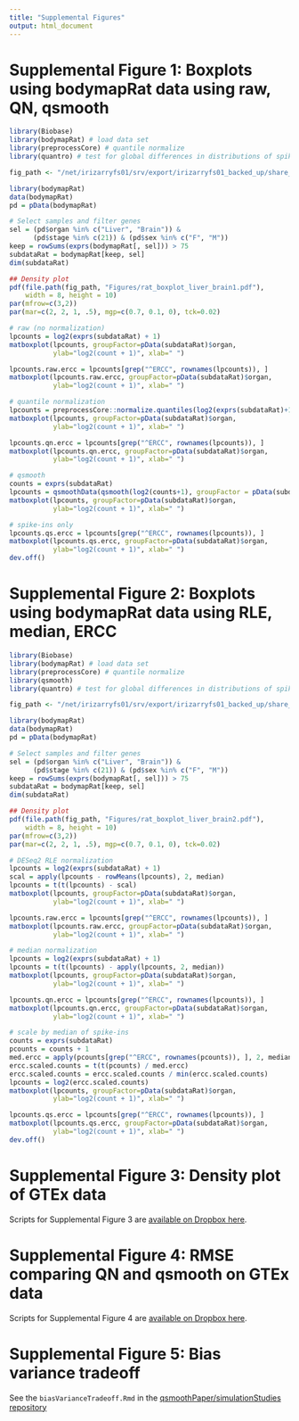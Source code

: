 ```yaml
---
title: "Supplemental Figures"
output: html_document
---
```



# Supplemental Figure 1: Boxplots using bodymapRat data using raw, QN, qsmooth

```r
library(Biobase)
library(bodymapRat) # load data set
library(preprocessCore) # quantile normalize
library(quantro) # test for global differences in distributions of spike-ins

fig_path <- "/net/irizarryfs01/srv/export/irizarryfs01_backed_up/share_root/shicks/papers/qsmooth/"

library(bodymapRat)
data(bodymapRat)
pd = pData(bodymapRat)

# Select samples and filter genes
sel = (pd$organ %in% c("Liver", "Brain")) & 
      (pd$stage %in% c(21)) & (pd$sex %in% c("F", "M"))
keep = rowSums(exprs(bodymapRat[, sel])) > 75
subdataRat = bodymapRat[keep, sel]
dim(subdataRat)

## Density plot
pdf(file.path(fig_path, "Figures/rat_boxplot_liver_brain1.pdf"), 
    width = 8, height = 10)
par(mfrow=c(3,2))
par(mar=c(2, 2, 1, .5), mgp=c(0.7, 0.1, 0), tck=0.02)

# raw (no normalization)
lpcounts = log2(exprs(subdataRat) + 1)  
matboxplot(lpcounts, groupFactor=pData(subdataRat)$organ, 
           ylab="log2(count + 1)", xlab=" ")

lpcounts.raw.ercc = lpcounts[grep("^ERCC", rownames(lpcounts)), ]
matboxplot(lpcounts.raw.ercc, groupFactor=pData(subdataRat)$organ, 
           ylab="log2(count + 1)", xlab=" ")

# quantile normalization
lpcounts = preprocessCore::normalize.quantiles(log2(exprs(subdataRat)+1))
matboxplot(lpcounts, groupFactor=pData(subdataRat)$organ, 
           ylab="log2(count + 1)", xlab=" ")

lpcounts.qn.ercc = lpcounts[grep("^ERCC", rownames(lpcounts)), ]
matboxplot(lpcounts.qn.ercc, groupFactor=pData(subdataRat)$organ, 
           ylab="log2(count + 1)", xlab=" ")

# qsmooth
counts = exprs(subdataRat)
lpcounts = qsmoothData(qsmooth(log2(counts+1), groupFactor = pData(subdataRat)$organ))
matboxplot(lpcounts, groupFactor=pData(subdataRat)$organ, 
           ylab="log2(count + 1)", xlab=" ")

# spike-ins only
lpcounts.qs.ercc = lpcounts[grep("^ERCC", rownames(lpcounts)), ]
matboxplot(lpcounts.qs.ercc, groupFactor=pData(subdataRat)$organ, 
           ylab="log2(count + 1)", xlab=" ")
dev.off()

```



# Supplemental Figure 2: Boxplots using bodymapRat data using RLE, median, ERCC

```r
library(Biobase)
library(bodymapRat) # load data set
library(preprocessCore) # quantile normalize
library(qsmooth) 
library(quantro) # test for global differences in distributions of spike-ins

fig_path <- "/net/irizarryfs01/srv/export/irizarryfs01_backed_up/share_root/shicks/papers/qsmooth/"

library(bodymapRat)
data(bodymapRat)
pd = pData(bodymapRat)

# Select samples and filter genes
sel = (pd$organ %in% c("Liver", "Brain")) & 
      (pd$stage %in% c(21)) & (pd$sex %in% c("F", "M"))
keep = rowSums(exprs(bodymapRat[, sel])) > 75
subdataRat = bodymapRat[keep, sel]
dim(subdataRat)

## Density plot
pdf(file.path(fig_path, "Figures/rat_boxplot_liver_brain2.pdf"), 
    width = 8, height = 10)
par(mfrow=c(3,2))
par(mar=c(2, 2, 1, .5), mgp=c(0.7, 0.1, 0), tck=0.02)

# DESeq2 RLE normalization 
lpcounts = log2(exprs(subdataRat) + 1)
scal = apply(lpcounts - rowMeans(lpcounts), 2, median)
lpcounts = t(t(lpcounts) - scal)
matboxplot(lpcounts, groupFactor=pData(subdataRat)$organ, 
           ylab="log2(count + 1)", xlab=" ")

lpcounts.raw.ercc = lpcounts[grep("^ERCC", rownames(lpcounts)), ]
matboxplot(lpcounts.raw.ercc, groupFactor=pData(subdataRat)$organ, 
           ylab="log2(count + 1)", xlab=" ")

# median normalization
lpcounts = log2(exprs(subdataRat) + 1)
lpcounts = t(t(lpcounts) - apply(lpcounts, 2, median))
matboxplot(lpcounts, groupFactor=pData(subdataRat)$organ, 
           ylab="log2(count + 1)", xlab=" ")

lpcounts.qn.ercc = lpcounts[grep("^ERCC", rownames(lpcounts)), ]
matboxplot(lpcounts.qn.ercc, groupFactor=pData(subdataRat)$organ, 
           ylab="log2(count + 1)", xlab=" ")

# scale by median of spike-ins
counts = exprs(subdataRat)
pcounts = counts + 1
med.ercc = apply(pcounts[grep("^ERCC", rownames(pcounts)), ], 2, median)
ercc.scaled.counts = t(t(pcounts) / med.ercc)
ercc.scaled.counts = ercc.scaled.counts / min(ercc.scaled.counts)
lpcounts = log2(ercc.scaled.counts)
matboxplot(lpcounts, groupFactor=pData(subdataRat)$organ, 
           ylab="log2(count + 1)", xlab=" ")

lpcounts.qs.ercc = lpcounts[grep("^ERCC", rownames(lpcounts)), ]
matboxplot(lpcounts.qs.ercc, groupFactor=pData(subdataRat)$organ, 
           ylab="log2(count + 1)", xlab=" ")
dev.off()

```


# Supplemental Figure 3: Density plot of GTEx data

Scripts for Supplemental Figure 3 are [available on Dropbox here](https://www.dropbox.com/sh/qs3dx36bbvcpufm/AADooxO7x0A89T6gGeH6oXvGa?dl=0). 


# Supplemental Figure 4: RMSE comparing QN and qsmooth on GTEx data

Scripts for Supplemental Figure 4 are [available on Dropbox here](https://www.dropbox.com/sh/qs3dx36bbvcpufm/AADooxO7x0A89T6gGeH6oXvGa?dl=0). 


# Supplemental Figure 5: Bias variance tradeoff 

See the `biasVarianceTradeoff.Rmd` in the [qsmoothPaper/simulationStudies repository](https://github.com/stephaniehicks/qsmoothPaper/blob/master/scripts/simulationStudies/biasVarianceTradeoff.Rmd)

